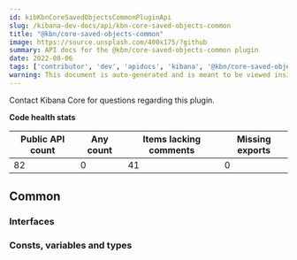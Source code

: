 ```yaml
---
id: kibKbnCoreSavedObjectsCommonPluginApi
slug: /kibana-dev-docs/api/kbn-core-saved-objects-common
title: "@kbn/core-saved-objects-common"
image: https://source.unsplash.com/400x175/?github
summary: API docs for the @kbn/core-saved-objects-common plugin
date: 2022-08-06
tags: ['contributor', 'dev', 'apidocs', 'kibana', '@kbn/core-saved-objects-common']
warning: This document is auto-generated and is meant to be viewed inside our experimental, new docs system. Reach out in #docs-engineering for more info.
---
```




Contact Kibana Core for questions regarding this plugin.

**Code health stats**

| Public API count  | Any count | Items lacking comments | Missing exports |
|-------------------|-----------|------------------------|-----------------|
| 82 | 0 | 41 | 0 |

## Common

### Interfaces
<DocDefinitionList data={kbnCoreSavedObjectsCommonObj.common.interfaces}/>

### Consts, variables and types
<DocDefinitionList data={kbnCoreSavedObjectsCommonObj.common.misc}/>

